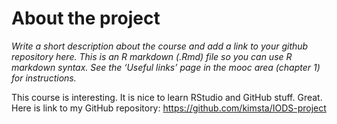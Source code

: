 
# About the project

*Write a short description about the course and add a link to your github repository here. This is an R markdown (.Rmd) file so you can use R markdown syntax. See the 'Useful links' page in the mooc area (chapter 1) for instructions.*

This course is interesting. It is nice to learn RStudio and GitHub stuff. Great.
Here is link to my GitHub repository:
<https://github.com/kimsta/IODS-project>


